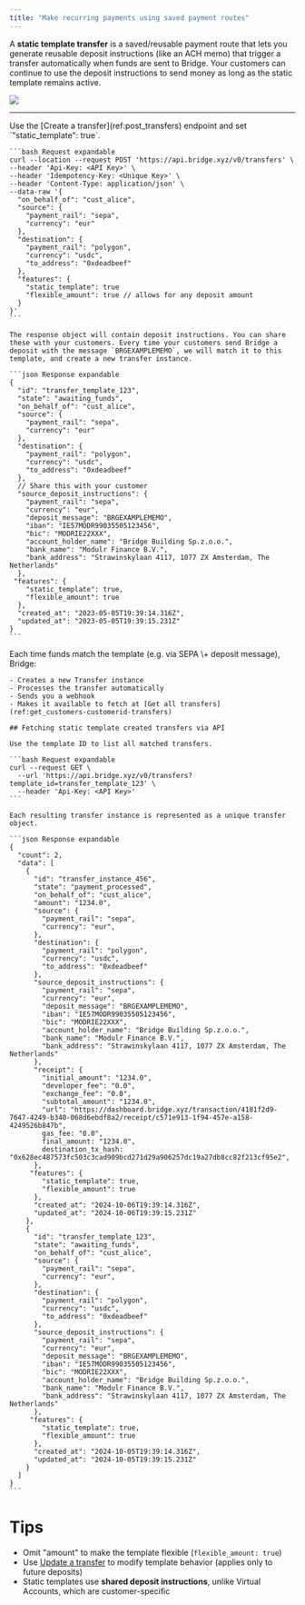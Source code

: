 ```yaml
---
title: "Make recurring payments using saved payment routes"
---
```


A **static template transfer** is a saved/reusable payment route that lets you generate reusable deposit instructions (like an ACH memo) that trigger a transfer automatically when funds are sent to Bridge. Your customers can continue to use the deposit instructions to send money as long as the static template remains active.

![](https://files.readme.io/90b7930e8ce414f975cccda396c27b11b574bc04d5d29bf43e54632d0faf7372-image.png)

---

<Steps>
  <Step title="Step 1: Create a Static Template" titleSize="h2">
    Use the [Create a transfer](ref:post_transfers) endpoint and set `"static_template": true`.

    ```bash Request expandable
    curl --location --request POST 'https://api.bridge.xyz/v0/transfers' \
    --header 'Api-Key: <API Key>' \
    --header 'Idempotency-Key: <Unique Key>' \
    --header 'Content-Type: application/json' \
    --data-raw '{
      "on_behalf_of": "cust_alice",
      "source": {
        "payment_rail": "sepa",
        "currency": "eur"
      },
      "destination": {
        "payment_rail": "polygon",
        "currency": "usdc",
        "to_address": "0xdeadbeef"
      },
      "features": {
      	"static_template": true
        "flexible_amount": true // allows for any deposit amount
      }
    }'
    ```

    The response object will contain deposit instructions. You can share these with your customers. Every time your customers send Bridge a deposit with the message `BRGEXAMPLEMEMO`, we will match it to this template, and create a new transfer instance.

    ```json Response expandable
    {
      "id": "transfer_template_123",
      "state": "awaiting_funds",
      "on_behalf_of": "cust_alice",
      "source": {
        "payment_rail": "sepa",
        "currency": "eur"
      },
      "destination": {
        "payment_rail": "polygon",
        "currency": "usdc",
        "to_address": "0xdeadbeef"
      },
      // Share this with your customer
      "source_deposit_instructions": {
        "payment_rail": "sepa",
        "currency": "eur",
        "deposit_message": "BRGEXAMPLEMEMO",
        "iban": "IE57MODR99035505123456",
        "bic": "MODRIE22XXX",
        "account_holder_name": "Bridge Building Sp.z.o.o.",
        "bank_name": "Modulr Finance B.V.",
        "bank_address": "Strawinskylaan 4117, 1077 ZX Amsterdam, The Netherlands"
      },
     "features": {
        "static_template": true,
        "flexible_amount": true
      },
      "created_at": "2023-05-05T19:39:14.316Z",
      "updated_at": "2023-05-05T19:39:15.231Z"
    }
    ```
  </Step>
  <Step title="Step 2: Customer sends funds" titleSize="h2">
    Each time funds match the template (e.g. via SEPA \+ deposit message), Bridge:

    - Creates a new Transfer instance
    - Processes the transfer automatically
    - Sends you a webhook
    - Makes it available to fetch at [Get all transfers](ref:get_customers-customerid-transfers)

    ## Fetching static template created transfers via API

    Use the template ID to list all matched transfers.

    ```bash Request expandable
    curl --request GET \
      --url 'https://api.bridge.xyz/v0/transfers?template_id=transfer_template_123' \
      --header 'Api-Key: <API Key>'
    ```

    Each resulting transfer instance is represented as a unique transfer object.

    ```json Response expandable
    {
      "count": 2,
      "data": [
        {
          "id": "transfer_instance_456",
          "state": "payment_processed",
          "on_behalf_of": "cust_alice",
          "amount": "1234.0",
          "source": {
            "payment_rail": "sepa",
            "currency": "eur",
          },
          "destination": {
            "payment_rail": "polygon",
            "currency": "usdc",
            "to_address": "0xdeadbeef"
          },
          "source_deposit_instructions": {
            "payment_rail": "sepa",
            "currency": "eur",
            "deposit_message": "BRGEXAMPLEMEMO",
            "iban": "IE57MODR99035505123456",
            "bic": "MODRIE22XXX",
            "account_holder_name": "Bridge Building Sp.z.o.o.",
            "bank_name": "Modulr Finance B.V.",
            "bank_address": "Strawinskylaan 4117, 1077 ZX Amsterdam, The Netherlands"
          },
          "receipt": {
            "initial_amount": "1234.0",
            "developer_fee": "0.0",
            "exchange_fee": "0.0",
            "subtotal_amount": "1234.0",
            "url": "https://dashboard.bridge.xyz/transaction/4181f2d9-7647-4249-b340-068d6ebdf8a2/receipt/c571e913-1f94-457e-a158-4249526b847b",
            gas_fee: "0.0",
            final_amount: "1234.0",
            destination_tx_hash: "0x628ec487573fc503c3cad909bcd271d29a906257dc19a27db8cc82f213cf95e2",
          },
         "features": {
            "static_template": true,
            "flexible_amount": true
          },
          "created_at": "2024-10-06T19:39:14.316Z",
          "updated_at": "2024-10-06T19:39:15.231Z"
        },
        {
          "id": "transfer_template_123",
          "state": "awaiting_funds",
          "on_behalf_of": "cust_alice",
          "source": {
            "payment_rail": "sepa",
            "currency": "eur",
          },
          "destination": {
            "payment_rail": "polygon",
            "currency": "usdc",
            "to_address": "0xdeadbeef"
          },
          "source_deposit_instructions": {
            "payment_rail": "sepa",
            "currency": "eur",
            "deposit_message": "BRGEXAMPLEMEMO",
            "iban": "IE57MODR99035505123456",
            "bic": "MODRIE22XXX",
            "account_holder_name": "Bridge Building Sp.z.o.o.",
            "bank_name": "Modulr Finance B.V.",
            "bank_address": "Strawinskylaan 4117, 1077 ZX Amsterdam, The Netherlands"
          },
         "features": {
            "static_template": true,
            "flexible_amount": true
          },
          "created_at": "2024-10-05T19:39:14.316Z",
          "updated_at": "2024-10-05T19:39:15.231Z"
        }
      ]
    }
    ```
  </Step>
</Steps>

# Tips

- Omit "amount" to make the template flexible (`flexible_amount: true`)
- Use [Update a transfer](ref:put_transfers-transferid) to modify template behavior (applies only to future deposits)
- Static templates use **shared deposit instructions**, unlike Virtual Accounts, which are customer-specific